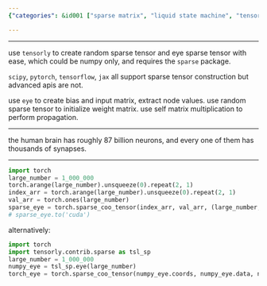 ```yaml
---
{"categories": &id001 ["sparse matrix", "liquid state machine", "tensorly", "torch", "efficient data processing", "complex datasets", "brain neurons"], "category": "Tensorly and Torch-based Liquid State Machine for Efficient Data Processing of Complex Datasets like Brain Neurons", "date": "2023-11-14 13:58:28", "description": "This text explains the process of creating a sparse matrix-based liquid state machine using tensorly and torch libraries. It focuses on efficient data processing for intricate datasets such as brain neurons.", "tags": *id001, "title": "Create Sparse Matrix Based Liquid State Machine"}

---
```


------

use `tensorly` to create random sparse tensor and eye sparse tensor with ease, which could be numpy only, and requires the `sparse` package.

`scipy`, `pytorch`, `tensorflow`, `jax` all support sparse tensor construction but advanced apis are not.

use `eye` to create bias and input matrix, extract node values. use random sparse tensor to initialize weight matrix. use self matrix multiplication to perform propagation.

------

the human brain has roughly 87 billion neurons, and every one of them has thousands of synapses.

------

```python
import torch
large_number = 1_000_000
torch.arange(large_number).unsqueeze(0).repeat(2, 1)
index_arr = torch.arange(large_number).unsqueeze(0).repeat(2, 1)
val_arr = torch.ones(large_number)
sparse_eye = torch.sparse_coo_tensor(index_arr, val_arr, (large_number, large_number))
# sparse_eye.to('cuda')

```

alternatively:

```python
import torch
import tensorly.contrib.sparse as tsl_sp
large_number = 1_000_000
numpy_eye = tsl_sp.eye(large_number)
torch_eye = torch.sparse_coo_tensor(numpy_eye.coords, numpy_eye.data, numpy_eye.shape)

```

